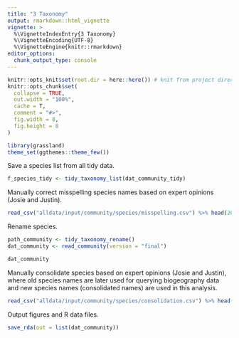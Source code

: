 ```yaml
---
title: "3 Taxonomy"
output: rmarkdown::html_vignette
vignette: >
  %\VignetteIndexEntry{3 Taxonomy}
  %\VignetteEncoding{UTF-8}
  %\VignetteEngine{knitr::rmarkdown}
editor_options: 
  chunk_output_type: console
---
```


```r
knitr::opts_knit$set(root.dir = here::here()) # knit from project directory
knitr::opts_chunk$set(
  collapse = TRUE,
  out.width = "100%",
  cache = T,
  comment = "#>",
  fig.width = 8,
  fig.height = 8
)
```

```r
library(grassland)
theme_set(ggthemes::theme_few())
```

Save a species list from all tidy data.

```r
f_species_tidy <- tidy_taxonomy_list(dat_community_tidy)
```

Manually correct misspelling species names based on expert opinions (Josie and Justin).

```r
read_csv("alldata/input/community/species/misspelling.csv") %>% head(20) %>% knitr::kable() 
```

Rename species.

```r
path_community <- tidy_taxonomy_rename()
dat_community <- read_community(version = "final")
```

```r
dat_community
```

Manually consolidate species based on expert opinions (Josie and Justin), where old species names are later used for querying biogeography data and new species names (consolidated names) are used in this analysis.

```r
read_csv("alldata/input/community/species/consolidation.csv") %>% head(20) %>% knitr::kable()
```

Output figures and R data files.

```r
save_rda(out = list(dat_community))
```

